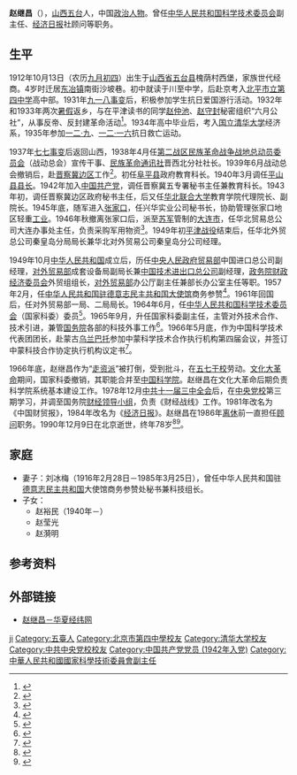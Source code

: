 {{同名人物|趙繼昌|趙繼昌}}
{{Infobox officeholder
| 姓名     = 赵继昌
| 别名     = 赵树梓、赵竟成
| 笔名     = 陈蕴、景成
| 性别     = 男
| 职务1    = [[中华人民共和国科学技术委员会|中华人民共和国科学技术委员会]]副主任
|1blankname1= 主任
|1namedata1=[[聂荣臻|聂荣臻]]
| 就任日期1= 1965年9月
| 卸任日期1= 1966年5月
| 出生日期 = 1912年10月13日
| 出生地点 = [[山西省|山西省]][[五台县|五台县]]
| 逝世日期 = {{Dda|1990|12|9|1912|10|13}}
| 逝世地点 = [[北京市|北京市]]
| 籍贯     = 
| 母校     = [[清华大学|清华大学]]
| 职业     = 
| 政党     = {{中国共产党}}
| 配偶     = 刘冰梅
| 子女     = 赵裕民
}}
'''赵继昌'''（{{bd|1912年|10月13日|1990年|12月9日|catIdx=Zhao}}），[[山西省|山西]][[五台县|五台]]人，中国[[政治人物|政治人物]]。曾任[[中华人民共和国科学技术委员会|中华人民共和国科学技术委员会]]副主任、[[经济日报_(中国大陆)|经济日报]]社顾问等职务。
==生平==
1912年10月13日（农历[[九月初四|九月初四]]）出生于[[山西省|山西省]][[五台县|五台县]]槐荫村西堡，家族世代经商。4岁时迁居[[东冶镇_(五台县)|东冶镇]]南街沙坡巷。初中就读于川至中学，后赴京考入[[北京市第四中学|北平市立第四中学]]高中部。1931年[[九一八事变|九一八事变]]后，积极参加学生抗日爱国游行活动。1932年和1933年两次[[暑假|暑假]]返乡，与在平津读书的同学[[赵仲池|赵仲池]]、[[赵守封|赵守封]]秘密组织“六月公社”，从事反帝、反封建革命活动<ref>{{cite book |editor=山西省史志研究院 |title=槐荫村志 |date=1999 |publisher=山西古籍出版社 |isbn=7805982899}}</ref>。1934年高中毕业后，考入[[清华大学|国立清华大学]]经济系，1935年参加[[一二·九运动|一二·九]]、[[一二·一六运动|一二·一六]]抗日救亡运动。

1937年[[七七事变|七七事变]]后返回山西，1938年4月任[[第二战区民族革命战争战地总动员委员会|第二战区民族革命战争战地总动员委员会]]（战动总会）宣传干事、[[民族革命通讯社|民族革命通讯社]]晋西北分社社长。1939年6月战动总会撤销后，赴[[晋察冀边区|晋察冀边区]]工作<ref>{{cite book |editor=清华大学校史研究室 |title=清华革命先驱·上册 |date=2004 |publisher=[[清华大学出版社|清华大学出版社]] |location=北京 |isbn=7302082162 |page=539}}</ref>。初任[[阜平县|阜平县]]政府教育科长。1940年3月调任[[平山县|平山县]][[县长|县长]]。1942年加入[[中国共产党|中国共产党]]，调任晋察冀五专署秘书主任兼教育科长。1943年初，调任晋察冀边区政府秘书主任，后又任[[华北联合大学|华北联合大学]]教育学院代理院长、副院长。1945年底，随军进入[[张家口|张家口]]，任兴华实业公司秘书长，协助管理张家口地区轻重[[工业|工业]]。1946年秋撤离张家口后，派至[[苏联武装力量|苏军]]管制的[[大连市|大连市]]，任华北贸易总公司大连办事处主任，负责采购军用物资<ref>{{cite web |author=五台老乡俱乐部 |title=魅力五台 (人物篇) |url=https://www.sohu.com/a/84134065_368013 |publisher=搜狐 |date=2016-06-18}}</ref>。1949年初[[平津战役|平津战役]]结束后，任华北外贸总公司秦皇岛分局局长兼华北对外贸易公司秦皇岛分公司经理。

1949年10月[[中华人民共和国|中华人民共和国]]成立后，历任[[中央人民政府贸易部|中央人民政府贸易部]]中国进口总公司副经理，[[中华人民共和国对外贸易部|对外贸易部]]成套设备局副局长兼[[中国技术进出口总公司|中国技术进出口总公司]]副经理，[[政务院财政经济委员会|政务院财政经济委员会]]外贸组组长，[[中华人民共和国对外贸易部|对外贸易部]]办公厅副主任兼部长办公室主任等职。1957年2月，任[[中国驻德国大使馆|中华人民共和国驻德意志民主共和国大使馆]]商务参赞<ref>{{cite journal |title=国务院命令 (不另行文) |journal=[[中华人民共和国国务院公报|中华人民共和国国务院公报]] |date=1957 |volume=90 |issue=17 |page=318}}</ref>。1961年回国后，任对外贸易部一局、二局局长。1964年6月，任[[中华人民共和国科学技术委员会|中华人民共和国科学技术委员会]]（国家科委）委员<ref>{{cite news |title=国务院任免名单 |work=[[人民日报|人民日报]] |date=1964-06-17 |page=2}}</ref>。1965年9月，升任国家科委副主任，主管对外技术合作、技术引进，兼管[[中华人民共和国国务院|国务院]]各部的科技外事工作<ref>{{cite book |editor=山西省史志研究院 |title=山西通志·人物志 |date=2001 |publisher=[[中华书局|中华书局]] |page=682}}</ref>。1966年5月底，作为中国科学技术代表团团长，赴蒙古[[乌兰巴托|乌兰巴托]]参加中蒙科学技术合作执行机构第四届会议，并签订中蒙科技合作协定执行机构议定书<ref>{{cite news |title=中蒙科技合作协定执行机构签订议定书 |work=人民日报 |date=1966-06-02 |page=5}}</ref>。

1966年底，赵继昌作为“[[走资派|走资派]]”被打倒，受到批斗，在[[五七干校|五七干校]]劳动。[[文化大革命|文化大革命]]期间，国家科委撤销，其职能合并至[[中国科学院|中国科学院]]。赵继昌在文化大革命后期负责科学院系统基本建设工作。1978年12月[[中国共产党第十一届中央委员会第三次全体会议|中共十一届三中全会]]后，在[[中共中央党校|中央党校]]第三期学习，并调至国务院[[中央财经委员会|财经领导小组]]，负责《财经战线》工作。1981年改名为《中国财贸报》，1984年改名为《[[经济日报_(中国大陆)|经济日报]]》。赵继昌在1986年[[离休|离休]]前一直担任[[顾问|顾问]]职务。1990年12月9日在北京逝世，终年78岁<ref>{{cite news |title=赵继昌同志逝世 |work=人民日报 |date=1991-01-04 |page=4}}</ref><ref>{{cite news |author1=赵莹光 |title=一生清白留人间——怀念我的父亲赵继昌 |work=经济日报 |date=1991-12-09}}</ref>。
==家庭==
*妻子：刘冰梅（1916年2月28日－1985年3月25日），曾任中华人民共和国驻[[德意志民主共和国|德意志民主共和国]]大使馆商务参赞处秘书兼科技组长。
*子女：
**赵裕民（1940年－）
**赵莹光
**赵漪明
==参考资料==
{{Reflist}}
==外部链接==
*[http://www.huaxia.com/lasd/hxrwk/ddrw/dl/2003/12/502352.html 赵继昌－华夏经纬网]
{{Authority control}}
{{DEFAULTSORT:Zhao}}
[[Category:赵姓|ji]]
[[Category:五臺人|Category:五臺人]]
[[Category:北京市第四中學校友|Category:北京市第四中學校友]]
[[Category:清华大学校友|Category:清华大学校友]]
[[Category:中共中央党校校友|Category:中共中央党校校友]]
[[Category:中国共产党党员_(1942年入党)|Category:中国共产党党员 (1942年入党)]]
[[Category:中華人民共和國國家科學技術委員會副主任|Category:中華人民共和國國家科學技術委員會副主任]]